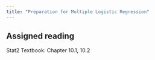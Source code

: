 ```yaml
---
title: "Preparation for Multiple Logistic Regression"
---
```


## Assigned reading

Stat2 Textbook: Chapter 10.1, 10.2